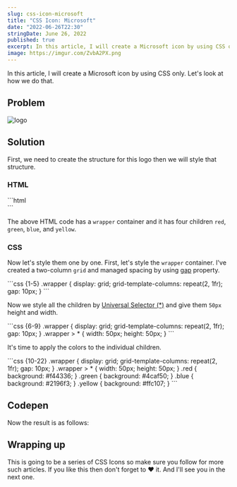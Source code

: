 ```yaml
---
slug: css-icon-microsoft
title: "CSS Icon: Microsoft"
date: "2022-06-26T22:30"
stringDate: June 26, 2022
published: true
excerpt: In this article, I will create a Microsoft icon by using CSS only.
image: https://imgur.com/ZvbA2PX.png
---
```


In this article, I will create a Microsoft icon by using CSS only. Let's look at how we do that.

## Problem

![logo](https://imgur.com/eFnRBmo.png)

## Solution

First, we need to create the structure for this logo then we will style that structure.

### HTML

<CodeTitle title="index.html" lang="html" />
```html
<div class="wrapper">
  <div class="red"></div>
  <div class="green"></div>
  <div class="blue"></div>
  <div class="yellow"></div>
</div>
```

The above HTML code has a `wrapper` container and it has four children `red`, `green`, `blue`, and `yellow`.

### CSS

Now let's style them one by one. First, let's style the `wrapper` container. I've created a two-column `grid` and managed spacing by using [gap](https://developer.mozilla.org/en-US/docs/Web/CSS/gap) property.

<CodeTitle title="styles.css" lang="css" /> 
```css {1-5}
.wrapper {
  display: grid;
  grid-template-columns: repeat(2, 1fr);
  gap: 10px;
}
```

Now we style all the children by [Universal Selector (\*)](https://developer.mozilla.org/en-US/docs/Web/CSS/Universal_selectors) and give them `50px` height and width.

<CodeTitle title="styles.css" lang="css" /> 
```css {6-9}
.wrapper {
  display: grid;
  grid-template-columns: repeat(2, 1fr);
  gap: 10px;
}
.wrapper > * {
  width: 50px;
  height: 50px;
}
```

It's time to apply the colors to the individual children.

<CodeTitle title="styles.css" lang="css" /> 
```css {10-22}
.wrapper {
  display: grid;
  grid-template-columns: repeat(2, 1fr);
  gap: 10px;
}
.wrapper > * {
  width: 50px;
  height: 50px;
}
.red {
  background: #f44336;
}
.green {
  background: #4caf50;
}
.blue {
  background: #2196f3;
}
.yellow {
  background: #ffc107;
}
```

## Codepen

Now the result is as follows:

<Codepen id="abYoBeR" />

## Wrapping up

This is going to be a series of CSS Icons so make sure you follow for more such articles. If you like this then don't forget to ❤️ it. And I'll see you in the next one.
